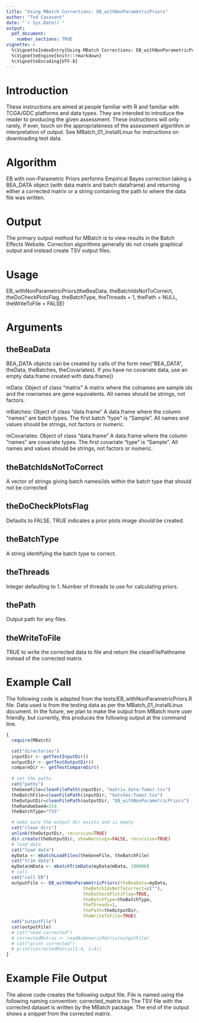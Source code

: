 ```yaml
---
title: "Using MBatch Corrections: EB_withNonParametricPriors"
author: "Tod Casasent"
date: "`r Sys.Date()`"
output: 
  pdf_document:
    number_sections: TRUE
vignette: >
  %\VignetteIndexEntry{Using MBatch Corrections: EB_withNonParametricPriors}
  %\VignetteEngine{knitr::rmarkdown}
  %\VignetteEncoding{UTF-8}
---
```


# Introduction

These instructions are aimed at people familiar with R and familiar with TCGA/GDC platforms and data types. They are intended to introduce the reader to producing the given assessment. These instructions will only rarely, if ever, touch on the appropriateness of the assessment algorithm or interpretation of output. See MBatch_01_InstallLinux for instructions on downloading test data.

# Algorithm

EB with non-Parametric Priors performs Empirical Bayes correction taking a BEA_DATA object (with data matrix and batch dataframe) and returning either a corrected matrix or a string containing the path to where the data file was written.

# Output

The primary output method for MBatch is to view results in the Batch Effects Website. Correction algorithms generally do not create graphical output and instead create TSV output files.

# Usage

EB_withNonParametricPriors(theBeaData, theBatchIdsNotToCorrect,
theDoCheckPlotsFlag, theBatchType, theThreads = 1, thePath = NULL,
theWriteToFile = FALSE)

# Arguments

## theBeaData

BEA_DATA objects can be created by calls of the form new("BEA_DATA", theData, theBatches, theCovariates). If you have no covariate data, use an empty data.frame created with data.frame()

mData:
Object of class "matrix" A matrix where the colnames are sample ids and the rownames are gene equivalents. All names should be strings, not factors.

mBatches:
Object of class "data.frame" A data.frame where the column "names" are batch types. The first batch "type" is "Sample". All names and values should be strings, not factors or numeric.

mCovariates:
Object of class "data.frame" A data.frame where the column "names" are covariate types. The first covariate "type" is "Sample". All names and values should be strings, not factors or numeric.

## theBatchIdsNotToCorrect
A vector of strings giving batch names/ids within the batch type that should not be corrected

## theDoCheckPlotsFlag
Defaults to FALSE. TRUE indicates a prior plots image should be created.

## theBatchType
A string identifying the batch type to correct.

## theThreads
Integer defaulting to 1. Number of threads to use for calculating priors.

## thePath
Output path for any files.

## theWriteToFile
TRUE to write the corrected data to file and return the cleanFilePathname instead of the corrected matrix.

# Example Call

The following code is adapted from the tests/EB_withNonParametricPriors.R file. Data used is from the testing data as per the MBatch_01_InstallLinux document. In the future, we plan to make the output from MBatch more user friendly, but currently, this produces the following output at the command line.

```r
{
  require(MBatch)

  cat("directories")
  inputDir <- getTestInputDir()
  outputDir <- getTestOutputDir()
  compareDir <- getTestCompareDir()
  
  # set the paths
  cat("paths")
  theGeneFile=cleanFilePath(inputDir, "matrix_data-Tumor.tsv")
  theBatchFile=cleanFilePath(inputDir, "batches-Tumor.tsv")
  theOutputDir=cleanFilePath(outputDir, "EB_withNonParametricPriors")
  theRandomSeed=314
  theBatchType="TSS"

  # make sure the output dir exists and is empty
  cat("clean dirs")
  unlink(theOutputDir, recursive=TRUE)
  dir.create(theOutputDir, showWarnings=FALSE, recursive=TRUE)
  # load data
  cat("load data")
  myData <- mbatchLoadFiles(theGeneFile, theBatchFile)
  cat("trim data")
  myData@mData <- mbatchTrimData(myData@mData, 100000)
  # call
  cat("call EB")
  outputFile <- EB_withNonParametricPriors(theBeaData=myData,
                             theBatchIdsNotToCorrect=c(""),
                             theDoCheckPlotsFlag=TRUE,
                             theBatchType=theBatchType,
                             theThreads=1,
                             thePath=theOutputDir,
                             theWriteToFile=TRUE)
  cat("outputFile")
  cat(outputFile)
  # cat("read corrected")
  # correctedMatrix <- readAsGenericMatrix(outputFile)
  # cat("print corrected")
  # print(correctedMatrix[1:4, 1:4])
}
```

# Example File Output

The above code creates the following output file. File is named using the following naming convention:
corrected_matrix.tsv
The TSV file with the corrected dataset is written by the MBatch package. The end of the output shows a snippet from the corrected matrix.
